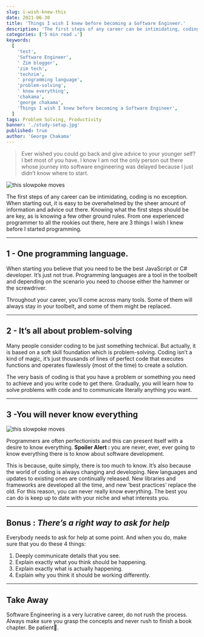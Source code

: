 ```yaml
---
slug: i-wish-knew-this
date: 2021-06-30
title: 'Things I wish I knew before becoming a Software Engineer.'
description: 'The first steps of any career can be intimidating, coding is no exception. When starting out, it is easy to be overwhelmed by the sheer amount of information and advice out there.'
categories: ['5 min read ☕']
keywords:
  [
    'test',
    'Software Engineer',
    ' Zim blogger',
    'zim tech',
    'techzim',
    ' programming language',
    'problem-solving',
    ' know everything',
    'chakama',
    'george chakama',
    'Things I wish I knew before becoming a Software Engineer',
  ]
tags: Problem Solving, Productivity
banner: './study-setup.jpg'
published: true
author: 'George Chakama'
---
```


> Ever wished you could go back and give advice to your younger self? I bet most of you have. I know I am not the only person out there whose journey into software engineering was delayed because I just didn’t know where to start.

![this slowpoke moves](https://media.giphy.com/media/13HgwGsXF0aiGY/giphy.gif)

The first steps of any career can be intimidating, coding is no exception. When starting out, it is easy to be overwhelmed by the sheer amount of information and advice out there. Knowing what the first steps should be are key, as is knowing a few other ground rules. From one experienced programmer to all the rookies out there, here are 3 things I wish I knew before I started programming.

---

## 1 - One programming language.

When starting you believe that you need to be the best JavaScript or C# developer. It’s just not true. Programming languages are a tool in the toolbelt and depending on the scenario you need to choose either the hammer or the screwdriver.

Throughout your career, you’ll come across many tools. Some of them will always stay in your toolbelt, and some of them might be replaced.

---

## 2 - It’s all about problem-solving

Many people consider coding to be just something technical. But actually, it is based on a soft skill foundation which is problem-solving. Coding isn’t a kind of magic, it’s just thousands of lines of perfect code that executes functions and operates flawlessly (most of the time) to create a solution.

The very basis of coding is that you have a problem or something you need to achieve and you write code to get there. Gradually, you will learn how to solve problems with code and to communicate literally anything you want.

---

## 3 -You will never know everything

![this slowpoke moves](https://media.giphy.com/media/9EuG8bg3yzhzq/giphy.gif)

Programmers are often perfectionists and this can present itself with a desire to know everything. **Spoiler Alert :** you are never, ever, ever going to know everything there is to know about software development.

This is because, quite simply, there is too much to know. It’s also because the world of coding is always changing and developing. New languages and updates to existing ones are continually released. New libraries and frameworks are developed all the time, and new ‘best practices’ replace the old. For this reason, you can never really know everything. The best you can do is keep up to date with your niche and what interests you.

---

## Bonus : _There’s a right way to ask for help_

Everybody needs to ask for help at some point. And when you do, make sure that you do these 4 things:

1.  Deeply communicate details that you see.
2.  Explain exactly what you think should be happening.
3.  Explain exactly what is actually happening.
4.  Explain why you think it should be working differently.

---

## Take Away

Software Engineering is a very lucrative career, do not rush the process. Always make sure you grasp the concepts and never rush to finish a book chapter. Be patient🎈.
